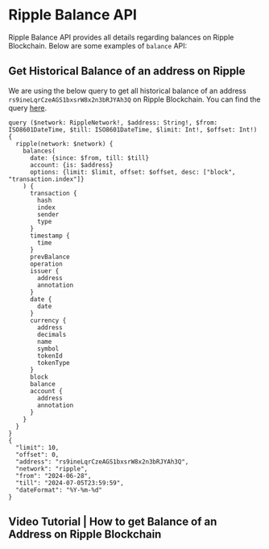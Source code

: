 # Ripple Balance API

Ripple Balance API provides all details regarding balances on Ripple Blockchain. Below are some examples of `balance` API:


## Get Historical Balance of an address on Ripple

We are using the below query to get all historical balance of an address `rs9ineLqrCzeAGS1bxsrW8x2n3bRJYAh3Q` on Ripple Blockchain. You can find the query [here](https://ide.bitquery.io/historical-balances-of-a-ripple-address).

```
query ($network: RippleNetwork!, $address: String!, $from: ISO8601DateTime, $till: ISO8601DateTime, $limit: Int!, $offset: Int!) {
  ripple(network: $network) {
    balances(
      date: {since: $from, till: $till}
      account: {is: $address}
      options: {limit: $limit, offset: $offset, desc: ["block", "transaction.index"]}
    ) {
      transaction {
        hash
        index
        sender
        type
      }
      timestamp {
        time
      }
      prevBalance
      operation
      issuer {
        address
        annotation
      }
      date {
        date
      }
      currency {
        address
        decimals
        name
        symbol
        tokenId
        tokenType
      }
      block
      balance
      account {
        address
        annotation
      }
    }
  }
}
{
  "limit": 10,
  "offset": 0,
  "address": "rs9ineLqrCzeAGS1bxsrW8x2n3bRJYAh3Q",
  "network": "ripple",
  "from": "2024-06-28",
  "till": "2024-07-05T23:59:59",
  "dateFormat": "%Y-%m-%d"
}
```

## Video Tutorial | How to get Balance of an Address on Ripple Blockchain

<VideoPlayer url="https://www.youtube.com/watch?v=6F3KHBm81Zk" />
